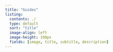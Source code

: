 ```yaml
---
title: "Guides"
listing:
  contents: ./
  type: default
  sort: "title"
  image-align: left
  image-height: 100px
  fields: [image, title, subtitle, description]
---
```


<!--

- [ ] add 'Snippet' to the code blocks in the guides
- [ ] add 'Figure' and 'Table' cross-references

-->

